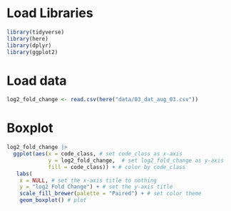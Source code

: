 # Load Libraries

```r
library(tidyverse)
library(here)
library(dplyr)
library(ggplot2)
```

# Load data

```r
log2_fold_change <- read.csv(here("data/03_dat_aug_03.csv"))
```

# Boxplot

```r
log2_fold_change |>
  ggplot(aes(x = code_class, # set code_class as x-axis
             y = log2_fold_change,  # set log2_fold_change as y-axis
             fill = code_class)) + # color by code_class
   labs(
    x = NULL, # set the x-axis title to nothing
    y = "log2 Fold Change") + # set the y-axis title
    scale_fill_brewer(palette = "Paired") + # set color theme
    geom_boxplot() # plot
```
